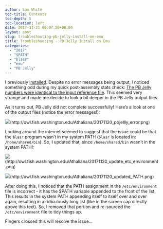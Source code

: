 ```yaml
---
author: Sam White
toc-title: Contents
toc-depth: 5
toc-location: left
date: 2017-11-21 00:07:50+00:00
layout: post
slug: troubleshooting-pb-jelly-install-on-emu
title: Troubleshooting - PB Jelly Install on Emu
categories:
  - "2017"
  - "$PATH"
  - "blasr"
  - "emu"
  - "PB Jelly"
---
```


I previously [installed](../2017-10-30-software-installation-pb-jelly-suite-and-blasr-on-emu/index.qmd). Despite no error messages being output, I noticed something odd during my quick post-assembly stats check: [The PB Jelly numbers were identical to the input reference file](../2017-11-14-assembly-comparison-oly-assemblies-using-quast/index.qmd). This seemed very strange and made me decide to look a bit deeper in the PB Jelly output files.

As it turns out, PB Jelly did not complete successfully! Here's a look at one of the output files (notice the error messages!):

![](https://owl.fish.washington.edu/Athaliana/20171120_pbjellly_error.png)(http://owl.fish.washington.edu/Athaliana/20171120_pbjellly_error.png)

Looking around the internet seemed to suggest that the issue could be that the `blasr` program wasn't in my system PATH (`blasr` is located in: `/home/shared/bin`). So, I updated that, since `/home/shared/bin` wasn't in the system PATH!:

![](https://owl.fish.washington.edu/Athaliana/20171120_update_etc_environment.png)(http://owl.fish.washington.edu/Athaliana/20171120_update_etc_environment.png)

![](https://owl.fish.washington.edu/Athaliana/20171120_updated_PATH.png)(http://owl.fish.washington.edu/Athaliana/20171120_updated_PATH.png)

After doing this, I noticed that the PATH assignment in the `/etc/environment` file is incorrect - it has the $PATH variable appended to the front of the list. This results in the system PATH appending itself to itself over and over again, resulting in a ridiculously long list (like in the screen cap directly above this text). So, I removed that portion and re-sourced the `/etc/environment` file to tidy things up.

Fingers crossed this will resolve the issue...
